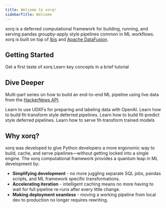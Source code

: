```yaml
---
title: Welcome to xorq!
sidebarTitle: Welcome
---
```

xorq is a deferred computational framework for building, running, and serving
pandas groupby-apply style pipelines common in ML workflows. xorq is built on
top of [Ibis](https://ibis-project.org/) and
[Apache DataFusion](https://datafusion.apache.org/).

## Getting Started

<CardGroup cols={2}>
  <Card
    title="Quickstart"
    icon="pen-to-square"
    href="getting_started/quickstart"
  >
    Get a first taste of xorq
  </Card>
  <Card
    title="10 minutes to xorq"
    icon="clock"
    href="/tutorials/10_minutes_xorq_tour"
  >
    Learn key concepts in a brief tutorial
  </Card>
</CardGroup>

## Dive Deeper

Multi-part series on how to build an end-to-end ML pipeline using live data from the [HackerNews API](https://github.com/HackerNews/API).

<CardGroup cols={2}>
  <Card
    title="1. Data prep with LLM Assisted Labeling"
    icon="database"
    href="/tutorials/hn_data_prep"
  >
    Learn to use UDXFs for preparing and labeling data with OpenAI.
  </Card>
  <Card
    title="2. Feature engineering with TF-IDF"
    icon="vector-square"
    href="/tutorials/hn_transform_tfidf"
  >
    Learn how to build fit-transform style deferred pipelines.
  </Card>
  <Card
    title="3. Model training with XGBoost"
    icon="brain"
    href="/tutorials/hn_training_xgb"
  >
    Learn how to build fit-predict style deferred pipelines.
  </Card>
  <Card
    title="4. Serving trained model"
    icon="server"
    href="/tutorials/hn_serving"
  >
    Learn how to serve fit-transform trained models
  </Card>
</CardGroup>

## Why xorq?

xorq was developed to give Python developers a more ergonomic way to build,
cache, and serve pipelines—without getting locked into a single engine. The
xorq computational framework provides a quantum leap in ML development by:

- **Simplifying development** - no more juggling separate SQL jobs, pandas
  scripts, and ML framework specific transformations.
- **Accelerating iteration** - intelligent caching means no more having to wait
  for full pipeline re-runs after every little change.
- **Making deployment seamless** - moving a working pipeline from local dev to
  production no longer requires rewriting.
